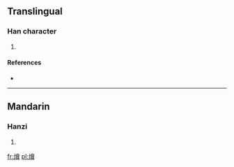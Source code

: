 ==Translingual==

===Han character===
{{Han char|rn=86|rad=火|as=13|sn=17|four=9488<sub>6</sub>|canj=火大尸金 (FKSC)}}

# {{defn|Han|sort=火13}}

====References====
* {{Han ref|kx=0685.201|dkj=19494|hdz=32242.110|uh=71F2|ud=29170|bh=ED5F|bd=60767}}

----

==Mandarin==

===Hanzi===
{{cmn-hanzi|pin=[[xié]] ([[xie2]])|wg=hsieh<sup>2</sup>}}

# {{defn|lang=cmn|sort=火13}}

[[fr:燲]]
[[pl:燲]]